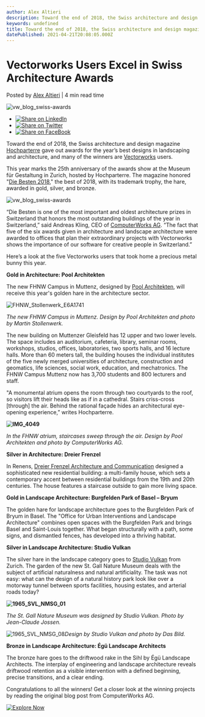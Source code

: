 ```yaml
---
author: Alex Altieri
description: Toward the end of 2018, the Swiss architecture and design magazine Hochparterre gave out awards for the year’s best designs in landscaping and architecture, and many of the winners are Vectorworks users.
keywords: undefined
title: Toward the end of 2018, the Swiss architecture and design magazine Hochparterre gave out awards for the year’s best designs in landscaping and architecture, and many of the winners are Vectorworks users. 
datePublished: 2021-04-21T20:08:05.000Z
---
```

  

# Vectorworks Users Excel in Swiss Architecture Awards

 Posted by [Alex Altieri](https://blog.vectorworks.net/author/alex-altieri) | 4 min read time 

![vw_blog_swiss-awards](https://blog.vectorworks.net/hubfs/190125_Swiss%20Architecture%20Awards/vw_blog_swiss-awards.jpg) 

* [![Share on LinkedIn](https://2659751.fs1.hubspotusercontent-na1.net/hubfs/2659751/michaelDemo/share-LI.png)](http://www.linkedin.com/shareArticle?mini=true&url=https%3A%2F%2Fblog.vectorworks.net%2Fvectorworks-users-excel-in-swiss-architecture-awards)
* [![Share on Twitter](https://2659751.fs1.hubspotusercontent-na1.net/hubfs/2659751/michaelDemo/share-TW.png)](https://www.twitter.com/share?text=Vectorworks%20Users%20Excel%20in%20Swiss%20Architecture%20Awards&url=https%3A%2F%2Fblog.vectorworks.net%2Fvectorworks-users-excel-in-swiss-architecture-awards&via=PMGTweets)
* [![Share on FaceBook](https://2659751.fs1.hubspotusercontent-na1.net/hubfs/2659751/michaelDemo/share-FB.png)](https://www.facebook.com/sharer/sharer.php?u=https%3A%2F%2Fblog.vectorworks.net%2Fvectorworks-users-excel-in-swiss-architecture-awards)

Toward the end of 2018, the Swiss architecture and design magazine [Hochparterre](https://www.hochparterre.ch/) gave out awards for the year’s best designs in landscaping and architecture, and many of the winners are [Vectorworks](https://www.vectorworks.net/en?utm%5Fcampaign=blog&utm%5Fcontent=swissawards012519&utm%5Fmedium=planetvectorworks&utm%5Fsource=intext?utm%5Fcampaign=blog&utm%5Fcontent=swissawards012519&utm%5Fmedium=planetvectorworks&utm%5Fsource=intext) users.

This year marks the 25th anniversary of the awards show at the Museum für Gestaltung in Zurich, hosted by Hochparterre. The magazine honored "[Die Besten 2018](https://www.hochparterre.ch/diebesten/blog/post/detail/das-sind-die-besten-2018/1543504144/)," the best of 2018, with its trademark trophy, the hare, awarded in gold, silver, and bronze.

![vw_blog_swiss-awards](https://blog.vectorworks.net/hs-fs/hubfs/190125_Swiss%20Architecture%20Awards/vw_blog_swiss-awards.jpg?width=600&name=vw_blog_swiss-awards.jpg)

“Die Besten is one of the most important and oldest architecture prizes in Switzerland that honors the most outstanding buildings of the year in Switzerland,” said Andreas Kling, CEO of [ComputerWorks AG](https://www.computerworks.ch/software/vectorworks.html). “The fact that five of the six awards given in architecture and landscape architecture were awarded to offices that plan their extraordinary projects with Vectorworks shows the importance of our software for creative people in Switzerland.”

Here’s a look at the five Vectorworks users that took home a precious metal bunny this year.

**Gold in Architecture: Pool Architekten**

The new FHNW Campus in Muttenz, designed by [Pool Architekten](https://www.poolarch.ch/), will receive this year's golden hare in the architecture sector.

![FHNW_Stollenwerk_E6A1741](https://blog.vectorworks.net/hs-fs/hubfs/190125_Swiss%20Architecture%20Awards/FHNW_Stollenwerk_E6A1741.jpg?width=600&name=FHNW_Stollenwerk_E6A1741.jpg)

_The new FHNW Campus in Muttenz. Design by Pool Architekten and photo by Martin Stollenwerk._

The new building on Muttenzer Gleisfeld has 12 upper and two lower levels. The space includes an auditorium, cafeteria, library, seminar rooms, workshops, studios, offices, laboratories, two sports halls, and 16 lecture halls. More than 60 meters tall, the building houses the individual institutes of the five newly merged universities of architecture, construction and geomatics, life sciences, social work, education, and mechatronics. The FHNW Campus Muttenz now has 3,700 students and 800 lecturers and staff.

"A monumental atrium opens the room through two courtyards to the roof, so visitors lift their heads like as if in a cathedral. Stairs criss-cross \[through\] the air. Behind the rational façade hides an architectural eye-opening experience,” writes Hochparterre.

**![IMG_4049](https://blog.vectorworks.net/hs-fs/hubfs/190125_Swiss%20Architecture%20Awards/IMG_4049.jpg?width=600&name=IMG_4049.jpg)**

 _In the FHNW atrium, staircases sweep through the air. Design by Pool Architekten and photo by ComputerWorks AG._

**Silver in Architecture: Dreier Frenzel**

In Renens, [Dreier Frenzel Architecture and Communication](https://www.dreierfrenzel.com/architecture/) designed a sophisticated new residential building: a multi-family house, which sets a contemporary accent between residential buildings from the 19th and 20th centuries. The house features a staircase outside to gain more living space.

**Gold in Landscape Architecture: Burgfelden Park of Basel – Bryum**

The golden hare for landscape architecture goes to the Burgfelden Park of Bryum in Basel. The "Office for Urban Interventions and Landscape Architecture" combines open spaces with the Burgfelden Park and brings Basel and Saint-Louis together. What began structurally with a path, some signs, and dismantled fences, has developed into a thriving habitat.

**Silver in Landscape Architecture: Studio Vulkan**

The silver hare in the landscape category goes to [Studio Vulkan](https://www.studiovulkan.ch/en/) from Zurich. The garden of the new St. Gall Nature Museum deals with the subject of artificial naturalness and natural artificiality. The task was not easy: what can the design of a natural history park look like over a motorway tunnel between sports facilities, housing estates, and arterial roads today?

**![1965_SVL_NMSG_01](https://blog.vectorworks.net/hs-fs/hubfs/190125_Swiss%20Architecture%20Awards/1965_SVL_NMSG_01.jpg?width=600&name=1965_SVL_NMSG_01.jpg)**

_The St. Gall Nature Museum was designed by Studio Vulkan. Photo by Jean-Claude Jossen._

![1965_SVL_NMSG_08](https://blog.vectorworks.net/hs-fs/hubfs/190125_Swiss%20Architecture%20Awards/1965_SVL_NMSG_08.jpg?width=600&name=1965_SVL_NMSG_08.jpg)_Design by Studio Vulkan and photo by Das Bild._

**Bronze in Landscape Architecture: Égü Landscape Architects**

The bronze hare goes to the driftwood rake in the Sihl by Égü Landscape Architects. The interplay of engineering and landscape architecture reveals driftwood retention as a visible intervention with a defined beginning, precise transitions, and a clear ending.

Congratulations to all the winners! Get a closer look at the winning projects by reading the original blog post from ComputerWorks AG.

[![Explore Now](https://no-cache.hubspot.com/cta/default/3018241/9f84a252-68a8-4848-bfd1-0ae18ca95319.png)](https://cta-redirect.hubspot.com/cta/redirect/3018241/9f84a252-68a8-4848-bfd1-0ae18ca95319) 

  